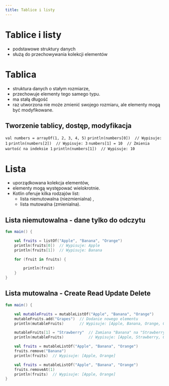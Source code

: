 ```yaml
---
title: Tablice i listy
---
```



# Tablice i listy

- podstawowe struktury danych
- służą do przechowywania kolekcji elementów

# Tablica
- struktura danych o stałym rozmiarze,
- przechowuje elementy tego samego typu.
- ma stałą długość
- raz utworzona nie może zmienić swojego rozmiaru, ale elementy mogą być modyfikowane.

## Tworzenie tablicy, dostęp, modyfikacja
`val numbers = arrayOf(1, 2, 3, 4, 5)`
`println(numbers[0])  // Wypisuje: 1`
`println(numbers[2])  // Wypisuje: 3`
`numbers[1] = 10  // Zmienia wartość na indeksie 1`
`println(numbers[1])  // Wypisuje: 10`


# Lista
- uporządkowana kolekcja elementów,
- elementy mogą występować wielokrotnie.
- Kotlin oferuje kilka rodzajów list:
    - lista niemutowalna (niezmienialna) ,
    - lista mutowalna (zmienialna).

## Lista niemutowalna - dane tylko do odczytu
```kotlin
fun main() {

    val fruits = listOf("Apple", "Banana", "Orange")
    println(fruits[0])  // Wypisuje: Apple
    println(fruits[1])  // Wypisuje: Banana

    for (fruit in fruits) {

        println(fruit)
    }
}
```

## Lista mutowalna - Create Read Update Delete
```kotlin
fun main() {

    val mutableFruits = mutableListOf("Apple", "Banana", "Orange")
    mutableFruits.add("Grapes")  // Dodanie nowego elementu
    println(mutableFruits)       // Wypisuje: [Apple, Banana, Orange, Grapes]

    mutableFruits[1] = "Strawberry"  // Zamiana "Banana" na "Strawberry"
    println(mutableFruits)           // Wypisuje: [Apple, Strawberry, Orange, Grapes]

    val fruits = mutableListOf("Apple", "Banana", "Orange")
    fruits.remove("Banana")
    println(fruits)  // Wypisuje: [Apple, Orange]

    val fruits = mutableListOf("Apple", "Banana", "Orange")
    fruits.removeAt(1)
    println(fruits)  // Wypisuje: [Apple, Orange]
}
```
